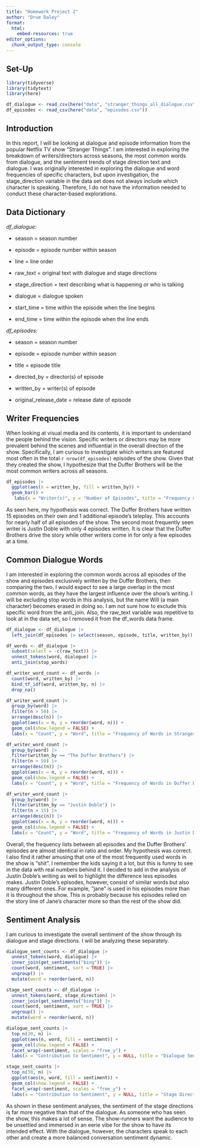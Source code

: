 ```yaml
---
title: "Homework Project 2"
author: "Drue Daley"
format: 
  html:
    embed-resources: true
editor_options: 
  chunk_output_type: console
---
```


## Set-Up

```r
library(tidyverse)
library(tidytext)
library(here)

df_dialogue <- read_csv(here("data", "stranger_things_all_dialogue.csv"))
df_episodes <- read_csv(here("data", "episodes.csv"))
```

## Introduction

In this report, I will be looking at dialogue and episode information
from the popular Netflix TV show "Stranger Things". I am interested in
exploring the breakdown of writers/directors across seasons, the most
common words from dialogue, and the sentiment trends of stage direction
text and dialogue. I was originally interested in exploring the dialogue
and word frequencies of specific characters, but upon investigation, the
stage_direction variable in the data set does not always include which
character is speaking. Therefore, I do not have the information needed
to conduct these character-based explorations.

## Data Dictionary

*df_dialogue:*

-   season = season number

-   episode = episode number within season

-   line = line order

-   raw_text = original text with dialogue and stage directions

-   stage_direction = text describing what is happening or who is
    talking

-   dialogue = dialogue spoken

-   start_time = time within the episode when the line begins

-   end_time = time within the episode when the line ends

*df_episodes:*

-   season = season number

-   episode = episode number within season

-   title = episode title

-   directed_by = director(s) of episode

-   written_by = writer(s) of episode

-   original_release_date = release date of episode

## Writer Frequencies

When looking at visual media and its contents, it is important to
understand the people behind the vision. Specific writers or directors
may be more prevalent behind the scenes and influential in the overall
direction of the show. Specifically, I am curious to investigate which
writers are featured most often in the total `r nrow(df_episodes)`
episodes of the show. Given that they created the show, I hypothesize
that the Duffer Brothers will be the most common writers across all
seasons.

```r
df_episodes |>
  ggplot(aes(x = written_by, fill = written_by)) +
  geom_bar() +
   labs(x = "Writer(s)", y = "Number of Episodes", title = "Frequency of Writers")
```

As seen here, my hypothesis was correct. The Duffer Brothers have
written 15 episodes on their own and 1 additional episode's teleplay.
This accounts for nearly half of all episodes of the show. The second
most frequently seen writer is Justin Doble with only 4 episodes
written. It is clear that the Duffer Brothers drive the story while
other writers come in for only a few episodes at a time.

## Common Dialogue Words

I am interested in exploring the common words across all episodes of the
show and episodes exclusively written by the Duffer Brothers, then
comparing the two. I would expect to see a large overlap in the most
common words, as they have the largest influence over the show's
writing. I will be excluding stop words in this analysis, but the name
Will (a main character) becomes erased in doing so. I am not sure how to
exclude this specific word from the anti_join. Also, the raw_text
variable was repetitive to look at in the data set, so I removed it from
the df_words data frame.

```r
df_dialogue <- df_dialogue |>
  left_join(df_episodes |> select(season, episode, title, written_by))

df_words <- df_dialogue |>
  subset(select = -c(raw_text)) |>
  unnest_tokens(word, dialogue) |>
  anti_join(stop_words)

df_writer_word_count <- df_words |>
  count(word, written_by) |>
  bind_tf_idf(word, written_by, n) |>
  drop_na()

df_writer_word_count |>
  group_by(word) |>
  filter(n > 50) |>
  arrange(desc(n)) |>
  ggplot(aes(x = n, y = reorder(word, n))) +
  geom_col(show.legend = FALSE) +
  labs(x = "Count", y = "Word", title = "Frequency of Words in Stranger Things")

df_writer_word_count |>
  group_by(word) |>
  filter(written_by == "The Duffer Brothers") |>
  filter(n > 50) |>
  arrange(desc(n)) |>
  ggplot(aes(x = n, y = reorder(word, n))) +
  geom_col(show.legend = FALSE) +
  labs(x = "Count", y = "Word", title = "Frequency of Words in Duffer Brothers Written Stranger Things")

df_writer_word_count |>
  group_by(word) |>
  filter(written_by == "Justin Doble") |>
  filter(n > 15) |>
  arrange(desc(n)) |>
  ggplot(aes(x = n, y = reorder(word, n))) +
  geom_col(show.legend = FALSE) +
  labs(x = "Count", y = "Word", title = "Frequency of Words in Justin Doble Written Stranger Things")
```

Overall, the frequency lists between all episodes and the Duffer
Brothers' episodes are almost identical in ratio and order. My
hypothesis was correct. I also find it rather amusing that one of the
most frequently used words in the show is "shit". I remember the kids
saying it a lot, but this is funny to see in the data with real numbers
behind it. I decided to add in the analysis of Justin Doble's writing as
well to highlight the difference less episodes makes. Justin Doble's
episodes, however, consist of similar words but also many different
ones. For example, "jane" is used in his episodes more than it is
throughout the show. This is probably because his episodes relied on the
story line of Jane's character more so than the rest of the show did.

## Sentiment Analysis

I am curious to investigate the overall sentiment of the show through
its dialogue and stage directions. I will be analyzing these separately.

```r
dialogue_sent_counts <- df_dialogue |>
  unnest_tokens(word, dialogue) |>
  inner_join(get_sentiments("bing")) |>
  count(word, sentiment, sort = TRUE) |>
  ungroup() |>
  mutate(word = reorder(word, n))

stage_sent_counts <- df_dialogue |>
  unnest_tokens(word, stage_direction) |>
  inner_join(get_sentiments("bing")) |>
  count(word, sentiment, sort = TRUE) |>
  ungroup() |>
  mutate(word = reorder(word, n))

dialogue_sent_counts |>
  top_n(30, n) |>
  ggplot(aes(n, word, fill = sentiment)) +
  geom_col(show.legend = FALSE) +
  facet_wrap(~sentiment, scales = "free_y") +
  labs(x = "Contribution to Sentiment", y = NULL, title = "Dialogue Sentiment")

stage_sent_counts |>
  top_n(30, n) |>
  ggplot(aes(n, word, fill = sentiment)) +
  geom_col(show.legend = FALSE) +
  facet_wrap(~sentiment, scales = "free_y") +
  labs(x = "Contribution to Sentiment", y = NULL, title = "Stage Direction Sentiment")
```

As shown in these sentiment analyses, the sentiment of the stage
directions is far more negative than that of the dialogue. As someone
who has seen the show, this makes a lot of sense. The show-runners want
the audience to be unsettled and immersed in an eerie vibe for the show
to have its intended effect. With the dialogue, however, the characters
speak to each other and create a more balanced conversation sentiment
dynamic.
